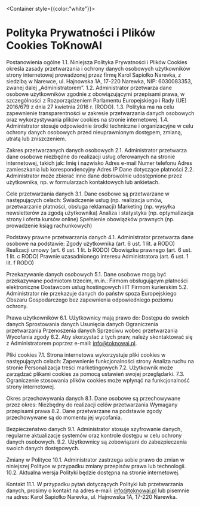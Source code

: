 
<Container style={{color:"white"}}>
# Polityka Prywatności i Plików Cookies ToKnowAI
Postanowienia ogólne
1.1. Niniejsza Polityka Prywatności i Plików Cookies określa zasady przetwarzania i ochrony danych osobowych użytkowników strony internetowej prowadzonej przez firmę Karol Sapiołko Narevka, z siedzibą w Narewce, ul. Hajnowska 1A, 17-220 Narewka, NIP: 6030083353, zwanej dalej „Administratorem”.
1.2. Administrator przetwarza dane osobowe użytkowników zgodnie z obowiązującymi przepisami prawa, w szczególności z Rozporządzeniem Parlamentu Europejskiego i Rady (UE) 2016/679 z dnia 27 kwietnia 2016 r. (RODO).
1.3. Polityka ma na celu zapewnienie transparentności w zakresie przetwarzania danych osobowych oraz wykorzystywania plików cookies na stronie internetowej.
1.4. Administrator stosuje odpowiednie środki techniczne i organizacyjne w celu ochrony danych osobowych przed nieuprawnionym dostępem, zmianą, utratą lub zniszczeniem.

Zakres przetwarzanych danych osobowych 2.1. Administrator przetwarza dane
osobowe niezbędne do realizacji usług oferowanych na stronie internetowej,
takich jak: Imię i nazwisko Adres e-mail Numer telefonu Adres zamieszkania lub
korespondencyjny Adres IP Dane dotyczące płatności 2.2. Administrator może
zbierać inne dane dobrowolnie udostępnione przez użytkownika, np. w formularzach
kontaktowych lub ankietach.

Cele przetwarzania danych 3.1. Dane osobowe są przetwarzane w następujących
celach: Świadczenie usług (np. realizacja umów, przetwarzanie płatności, obsługa
reklamacji) Marketing (np. wysyłka newsletterów za zgodą użytkownika) Analiza i
statystyka (np. optymalizacja strony i oferta kursów online) Spełnienie
obowiązków prawnych (np. prowadzenie ksiąg rachunkowych)

Podstawy prawne przetwarzania danych 4.1. Administrator przetwarza dane osobowe
na podstawie: Zgody użytkownika (art. 6 ust. 1 lit. a RODO) Realizacji umowy
(art. 6 ust. 1 lit. b RODO) Obowiązku prawnego (art. 6 ust. 1 lit. c RODO)
Prawnie uzasadnionego interesu Administratora (art. 6 ust. 1 lit. f RODO)

Przekazywanie danych osobowych 5.1. Dane osobowe mogą być przekazywane podmiotom
trzecim, m.in.: Firmom obsługującym płatności elektroniczne Dostawcom usług
hostingowych i IT Firmom kurierskim 5.2. Administrator nie przekazuje danych do
państw spoza Europejskiego Obszaru Gospodarczego bez zapewnienia odpowiedniego
poziomu ochrony.

Prawa użytkowników 6.1. Użytkownicy mają prawo do: Dostępu do swoich danych
Sprostowania danych Usunięcia danych Ograniczenia przetwarzania Przenoszenia
danych Sprzeciwu wobec przetwarzania Wycofania zgody 6.2. Aby skorzystać z tych
praw, należy skontaktować się z Administratorem poprzez e-mail:
info@toknowai.pl.

Pliki cookies 7.1. Strona internetowa wykorzystuje pliki cookies w następujących
celach: Zapewnienie funkcjonalności strony Analiza ruchu na stronie
Personalizacja treści marketingowych 7.2. Użytkownik może zarządzać plikami
cookies za pomocą ustawień swojej przeglądarki. 7.3. Ograniczenie stosowania
plików cookies może wpłynąć na funkcjonalność strony internetowej.

Okres przechowywania danych 8.1. Dane osobowe są przechowywane przez okres:
Niezbędny do realizacji celów przetwarzania Wymagany przepisami prawa 8.2. Dane
przetwarzane na podstawie zgody przechowywane są do momentu jej wycofania.

Bezpieczeństwo danych 9.1. Administrator stosuje szyfrowanie danych, regularne
aktualizacje systemów oraz kontrole dostępu w celu ochrony danych osobowych.
9.2. Użytkownicy są zobowiązani do zabezpieczenia swoich danych dostępowych.

Zmiany w Polityce 10.1. Administrator zastrzega sobie prawo do zmian w
niniejszej Polityce w przypadku zmiany przepisów prawa lub technologii. 10.2.
Aktualna wersja Polityki będzie dostępna na stronie internetowej.

Kontakt 11.1. W przypadku pytań dotyczących Polityki lub przetwarzania danych,
prosimy o kontakt na adres e-mail: info@toknowai.pl lub pisemnie na adres: Karol
Sapiołko Narevka, ul. Hajnowska 1A, 17-220 Narewka.

</Container>
